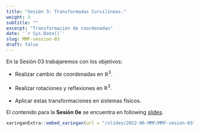```yaml
---
title: "Sesión 3: Transformadas Curvilíneas."
weight: 3
subtitle: ""
excerpt: "Transformación de coordenadas"
date: '`r Sys.Date()`'
slug: MMF-session-03
draft: false
---
```


En la Sesión 03 trabajaremos con los objetivos: 

 * Realizar cambio de coordenadas en $\mathbb{R}^3.$ <br/> <br/>
 * Realizar rotaciones y reflexiones en $\mathbb{R}^3.$ <br/> <br/>
 * Aplicar estas transformaciones en sistemas físicos.

El contenido para la **Sesión 0e** se encuentra en following [slides](/slides/2022-06-MMF/MMF-sesion-03).

```r
xaringanExtra::embed_xaringan(url = "/slides/2022-06-MMF/MMF-sesion-03", ratio = "4:3")
```